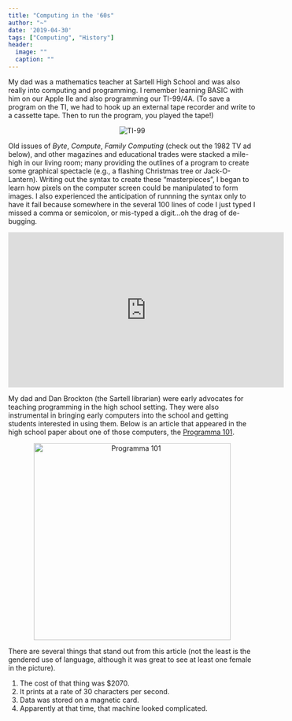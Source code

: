```yaml
---
title: "Computing in the '60s"
author: "~"
date: '2019-04-30'
tags: ["Computing", "History"]
header:
  image: ""
  caption: ""
---
```



My dad was a mathematics teacher at Sartell High School and was also really into computing and programming. I remember learning BASIC with him on our Apple IIe and also programming our TI-99/4A. (To save a program on the TI, we had to hook up an external tape recorder and write to a cassette tape. Then to run the program, you played the tape!)

<div style='text-align:center;'>
<img src="http://computermuseum.50megs.com/images/ti994a-box.jpg" alt="TI-99" />
</div>

Old issues of *Byte*, *Compute*, *Family Computing* (check out the 1982 TV ad below), and other magazines and educational trades were stacked a mile-high in our living room; many providing the outlines of a program to create some graphical spectacle (e.g., a flashing Christmas tree or Jack-O-Lantern). Writing out the syntax to create these "masterpieces", I began to learn how pixels on the computer screen could be manipulated to form images. I also experienced the anticipation of runnning the syntax only to have it fail because somewhere in the several 100 lines of code I just typed I missed a comma or semicolon, or mis-typed a digit...oh the drag of de-bugging.

<div style='text-align:center;'>
<iframe width="560" height="315" src="https://www.youtube.com/embed/w18SieyAZiM" frameborder="0" allow="accelerometer; autoplay; encrypted-media; gyroscope; picture-in-picture" allowfullscreen></iframe>
</div>


My dad and Dan Brockton (the Sartell librarian) were early advocates for teaching programming in the high school setting. They were also instrumental in bringing early computers into the school and getting students interested in using them. Below is an article that appeared in the high school paper about one of those computers, the [Programma 101](https://www.sacatech.com/blog-Programma-101-the-first-personal-computer.php). 

<div style='text-align:center;'>
<img src="../../static/img/new-brain-sartell.png" width='400px' alt="Programma 101" />
</div>




There are several things that stand out from this article (not the least is the gendered use of language, although it was great to see at least one female in the picture).

1. The cost of that thing was \$2070.
2. It prints at a rate of 30 characters per second.
3. Data was stored on a magnetic card.
4. Apparently at that time, that machine looked complicated.




